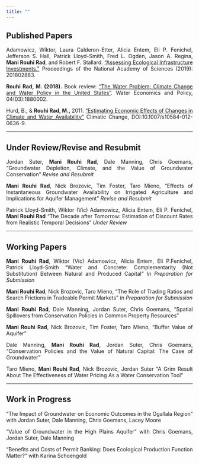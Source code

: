 ```yaml
---
title: ""
---
```


<style>
body {
text-align: justify}
</style>


## Published Papers  

Adamowicz, Wiktor, Laura Calderon-Etter, Alicia Entem, Eli P. Fenichel, Jefferson S. Hall, Patrick Lloyd-Smith, Fred L. Ogden, Jason A. Regina, **Mani Rouhi Rad**, and Robert F. Stallard. ["Assessing Ecological Infrastructure Investments."](https://www.pnas.org/content/early/2019/01/04/1802883116) Proceedings of the National Academy of Sciences (2019): 201802883.  

**Rouhi Rad, M. (2018).** Book review: ["The Water Problem: Climate Change and Water Policy in the United States"](https://ideas.repec.org/a/wsi/wepxxx/v04y2018i03ns2382624x18800024.html). Water Economics and Policy, 04(03):1880002.

Hurd, B., & **Rouhi Rad, M.,** 2011. [“Estimating Economic Effects of Changes in Climate and Water Availability”](https://wordpress.nmsu.edu/bhurd/files/2017/01/J-24-Hurd-and-Rouhi-Rad-2012-Estimating-economic-effects-of-changes-in-climate-and-water-availability-Climatic-Change.pdf) Climatic Change, DOI:10.1007/s10584-012-0636-9.

***

## Under Review/Revise and Resubmit

Jordan Suter, **Mani Rouhi Rad**, Dale Manning, Chris Goemans, "Groundwater Depletion, Climate, and the Value of Groundwater Conservation" *Revise and Resubmit*

**Mani Rouhi Rad**, Nick Brozovic, Tim Foster, Taro Mieno, "Effects of Instantaneous Groundwater Availability on Irrigated Agriculture and Implications for Aquifer Management" *Revise and Resubmit*

Patrick Lloyd-Smith, Wiktor (Vic) Adamowicz, Alicia Entem, Eli P. Fenichel, **Mani Rouhi Rad** "The Decade after Tomorrow: Estimation of Discount Rates from Realistic Temporal Decisions" *Under Review*

***

## Working Papers

**Mani Rouhi Rad**, Wiktor (Vic) Adamowicz, Alicia Entem, Eli P.Fenichel, Patrick Lloyd-Smith "Water and Concrete: Complementarity (Not Substitution) Between Natural and Produced Capital" *In Preparation for Submission*

**Mani Rouhi Rad**, Nick Brozovic, Taro Mieno, "The Role of Trading Ratios and Search Frictions in Tradeable Permit Markets" *In Preparation for Submission*

**Mani Rouhi Rad**, Dale Manning, Jordan Suter, Chris Goemans, "Spatial Spillovers from Conservation Policies in Common Property Resources"

**Mani Rouhi Rad**, Nick Brozovic, Tim Foster, Taro Mieno, "Buffer Value of Aquifer" 

Dale Manning, **Mani Rouhi Rad**, Jordan Suter, Chris Goemans, "Conservation Policies and the Value of Natural Capital: The Case of Groundwater"

Taro Mieno, **Mani Rouhi Rad**, Nick Brozovic, Jordan Suter "A Grim Result About The Effectiveness of Water Pricing As a Water Conservation Tool"

***

## Work in Progress

"The Impact of Groundwater on Economic Outcomes in the Ogallala Region" with  Jordan Suter, Dale Manning, Chris Goemans, Lacey Moore

"Value of Groundwater in the High Plains Aquifer" with  Chris Goemans, Jordan Suter, Dale Manning

"Benefits and Costs of Permit Banking: Does Ecological Production Function Matter?" with  Karina Schoengold




